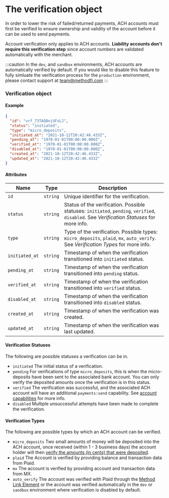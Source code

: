 # The verification object
In order to lower the risk of failed/returned payments, ACH accounts must first be verified to ensure ownership and validity of the account before it can be used to send payments.

Account verification only applies to ACH accounts. __Liability accounts don't require this verification step__  since account numbers are validated automatically with the merchant.

:::caution
In the `dev`, and `sandbox` environments, ACH accounts are automatically verified by default. If you would like to disable this feature to fully simluate the verification process for the `production` environment, please contact support at team@methodfi.com
:::

### Verification object

#### Example

```json
{
  "id": "vrf_73TAQ8njUFsLJ",
  "status": "initiated",
  "type": "micro_deposits",
  "initiated_at": "2021-10-12T20:42:46.433Z",
  "pending_at": "1970-01-01T00:00:00.000Z",
  "verified_at": "1970-01-01T00:00:00.000Z",
  "disabled_at": "1970-01-01T00:00:00.000Z",
  "created_at": "2021-10-12T20:42:46.433Z",
  "updated_at": "2021-10-12T20:42:46.433Z"
}
```

#### Attributes

| Name           | Type     | Description                                                                                                                               |
|----------------|----------|-------------------------------------------------------------------------------------------------------------------------------------------|
| `id`           | `string` | Unique identifier for the verification.                                                                                                   |
| `status`       | `string` | Status of the verification. Possible statuses: `initiated`, `pending`, `verified`, `disabled`. See *Verification Statuses* for more info. |
| `type`         | `string` | Type of the verification. Possible types: `micro_deposits`, `plaid`, `mx`, `auto_verify`. See *Verification Types* for more info.         |
| `initiated_at` | `string` | Timestamp of when the verification transitioned into `initiated` status.                                                                  |
| `pending_at`   | `string` | Timestamp of when the verification transitioned into `pending` status.                                                                    |
| `verified_at`  | `string` | Timestamp of when the verification transitioned into `verified` status.                                                                   |
| `disabled_at`  | `string` | Timestamp of when the verification transitioned into `disabled` status.                                                                   |
| `created_at`   | `string` | Timestamp of when the verification was created.                                                                                           |
| `updated_at`   | `string` | Timestamp of when the verification was last updated.                                                                                      |

#### Verification Statuses
The following are possible statuses a verification can be in.

- `initiated` The initial status of a verification.
- `pending` For verifications of type `micro_deposits`, this is when the micro-deposits have been sent to the associated bank account. You can only verify the deposited amounts once the verification is in this status.
- `verified` The verification was successful, and the associated ACH account will have an additional `payments:send` capability. See [account capabilities](/docs/api/core/accounts/object#account-capabilities) for more info.
- `disabled` Multiple unsuccessful attempts have been made to complete the verification.


#### Verification Types
The following are possible types by which an ACH account can be verified.

- `micro_deposits` Two small amounts of money will be deposited into the ACH account, once received (within 1 - 3 business days) the account holder will then [verify the amounts (in cents) that were deposited](/docs/api/core/accounts/ach-verification/update).
- `plaid` The Account is verified by providing balance and transaction data from Plaid.
- `mx` The account is verified by providing account and transaction data from MX.
- `auto_verify` The account was verified with Plaid through the [Method Link Element](/docs/api/elements/link/intro) or the account was verified automatically in the `dev` or `sandbox` environment where verification is disabled by default.
